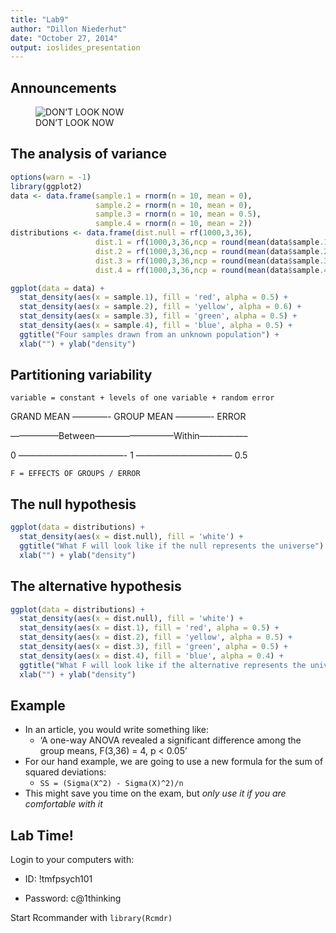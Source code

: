 ```yaml
---
title: "Lab9"
author: "Dillon Niederhut"
date: "October 27, 2014"
output: ioslides_presentation
---
```


## Announcements

![DON'T LOOK NOW](http://i.dailymail.co.uk/i/pix/2013/03/03/article-2287444-1867AD17000005DC-562_634x692.jpg)

## The analysis of variance

```r
options(warn = -1)
library(ggplot2)
data <- data.frame(sample.1 = rnorm(n = 10, mean = 0), 
                   sample.2 = rnorm(n = 10, mean = 0), 
                   sample.3 = rnorm(n = 10, mean = 0.5), 
                   sample.4 = rnorm(n = 10, mean = 2))
distributions <- data.frame(dist.null = rf(1000,3,36), 
                   dist.1 = rf(1000,3,36,ncp = round(mean(data$sample.1)/(sd(data$sample.1)/sqrt(10)),4)), 
                   dist.2 = rf(1000,3,36,ncp = round(mean(data$sample.2)/(sd(data$sample.2)/sqrt(10)),4)), 
                   dist.3 = rf(1000,3,36,ncp = round(mean(data$sample.3)/(sd(data$sample.3)/sqrt(10)),4)), 
                   dist.4 = rf(1000,3,36,ncp = round(mean(data$sample.4)/(sd(data$sample.4)/sqrt(10)),4)))

ggplot(data = data) + 
  stat_density(aes(x = sample.1), fill = 'red', alpha = 0.5) + 
  stat_density(aes(x = sample.2), fill = 'yellow', alpha = 0.6) + 
  stat_density(aes(x = sample.3), fill = 'green', alpha = 0.5) + 
  stat_density(aes(x = sample.4), fill = 'blue', alpha = 0.5) + 
  ggtitle("Four samples drawn from an unknown population") + 
  xlab("") + ylab("density")
```

## Partitioning variability

`variable = constant + levels of one variable + random error`

GRAND MEAN ------------- GROUP MEAN ------------- ERROR

-----------------Between---------------------------Within-----------------

0 ------------------------------------- 1 --------------------------------- 0.5

`F = EFFECTS OF GROUPS / ERROR`

## The null hypothesis

```r
ggplot(data = distributions) + 
  stat_density(aes(x = dist.null), fill = 'white') + 
  ggtitle("What F will look like if the null represents the universe") + 
  xlab("") + ylab("density")
```

## The alternative hypothesis

```r
ggplot(data = distributions) + 
  stat_density(aes(x = dist.null), fill = 'white') + 
  stat_density(aes(x = dist.1), fill = 'red', alpha = 0.5) + 
  stat_density(aes(x = dist.2), fill = 'yellow', alpha = 0.5) + 
  stat_density(aes(x = dist.3), fill = 'green', alpha = 0.5) + 
  stat_density(aes(x = dist.4), fill = 'blue', alpha = 0.4) + 
  ggtitle("What F will look like if the alternative represents the universe") + 
  xlab("") + ylab("density")
```

## Example

- In an article, you would write something like:
    - 'A one-way ANOVA revealed a significant difference among the group means, F(3,36) = 4, p < 0.05'

- For our hand example, we are going to use a new formula for the sum of squared deviations:
    - `SS = (Sigma(X^2) - Sigma(X)^2)/n`

- This might save you time on the exam, but *only use it if you are comfortable with it*

## Lab Time!

Login to your computers with:

- ID: !tmfpsych101

- Password: c@1thinking

Start Rcommander with `library(Rcmdr)`